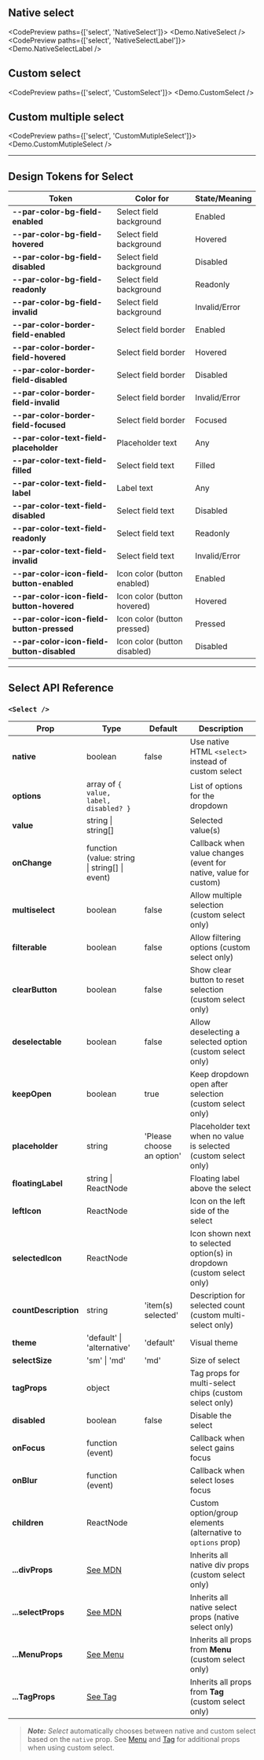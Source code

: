 
## Native select

<CodePreview paths={['select', 'NativeSelect']}>
  <Demo.NativeSelect />
</CodePreview>
<CodePreview paths={['select', 'NativeSelectLabel']}>
  <Demo.NativeSelectLabel />
</CodePreview>

## Custom select

<CodePreview paths={['select', 'CustomSelect']}>
  <Demo.CustomSelect />
</CodePreview>

## Custom multiple select

<CodePreview paths={['select', 'CustomMutipleSelect']}>
  <Demo.CustomMutipleSelect />
</CodePreview>

---

## Design Tokens for Select

| **Token**                                  | **Color for**                | **State/Meaning** |
| ------------------------------------------ | ---------------------------- | ----------------- |
| **--par-color-bg-field-enabled**           | Select field background      | Enabled           |
| **--par-color-bg-field-hovered**           | Select field background      | Hovered           |
| **--par-color-bg-field-disabled**          | Select field background      | Disabled          |
| **--par-color-bg-field-readonly**          | Select field background      | Readonly          |
| **--par-color-bg-field-invalid**           | Select field background      | Invalid/Error     |
| **--par-color-border-field-enabled**       | Select field border          | Enabled           |
| **--par-color-border-field-hovered**       | Select field border          | Hovered           |
| **--par-color-border-field-disabled**      | Select field border          | Disabled          |
| **--par-color-border-field-invalid**       | Select field border          | Invalid/Error     |
| **--par-color-border-field-focused**       | Select field border          | Focused           |
| **--par-color-text-field-placeholder**     | Placeholder text             | Any               |
| **--par-color-text-field-filled**          | Select field text            | Filled            |
| **--par-color-text-field-label**           | Label text                   | Any               |
| **--par-color-text-field-disabled**        | Select field text            | Disabled          |
| **--par-color-text-field-readonly**        | Select field text            | Readonly          |
| **--par-color-text-field-invalid**         | Select field text            | Invalid/Error     |
| **--par-color-icon-field-button-enabled**  | Icon color (button enabled)  | Enabled           |
| **--par-color-icon-field-button-hovered**  | Icon color (button hovered)  | Hovered           |
| **--par-color-icon-field-button-pressed**  | Icon color (button pressed)  | Pressed           |
| **--par-color-icon-field-button-disabled** | Icon color (button disabled) | Disabled          |

---

## Select API Reference

### `<Select />`

| **Prop**             | **Type**                                                                    | **Default**               | **Description**                                                        |
| -------------------- | --------------------------------------------------------------------------- | ------------------------- | ---------------------------------------------------------------------- |
| **native**           | boolean                                                                     | false                     | Use native HTML `<select>` instead of custom select                    |
| **options**          | array of `{ value, label, disabled? }`                                      |                           | List of options for the dropdown                                       |
| **value**            | string \| string[]                                                          |                           | Selected value(s)                                                      |
| **onChange**         | function (value: string \| string[] \| event)                               |                           | Callback when value changes (event for native, value for custom)       |
| **multiselect**      | boolean                                                                     | false                     | Allow multiple selection (custom select only)                          |
| **filterable**       | boolean                                                                     | false                     | Allow filtering options (custom select only)                           |
| **clearButton**      | boolean                                                                     | false                     | Show clear button to reset selection (custom select only)              |
| **deselectable**     | boolean                                                                     | false                     | Allow deselecting a selected option (custom select only)               |
| **keepOpen**         | boolean                                                                     | true                      | Keep dropdown open after selection (custom select only)                |
| **placeholder**      | string                                                                      | 'Please choose an option' | Placeholder text when no value is selected (custom select only)        |
| **floatingLabel**    | string \| ReactNode                                                         |                           | Floating label above the select                                        |
| **leftIcon**         | ReactNode                                                                   |                           | Icon on the left side of the select                                    |
| **selectedIcon**     | ReactNode                                                                   |                           | Icon shown next to selected option(s) in dropdown (custom select only) |
| **countDescription** | string                                                                      | 'item(s) selected'        | Description for selected count (custom multi-select only)              |
| **theme**            | 'default' \| 'alternative'                                                  | 'default'                 | Visual theme                                                           |
| **selectSize**       | 'sm' \| 'md'                                                                | 'md'                      | Size of select                                                         |
| **tagProps**         | object                                                                      |                           | Tag props for multi-select chips (custom select only)                  |
| **disabled**         | boolean                                                                     | false                     | Disable the select                                                     |
| **onFocus**          | function (event)                                                            |                           | Callback when select gains focus                                       |
| **onBlur**           | function (event)                                                            |                           | Callback when select loses focus                                       |
| **children**         | ReactNode                                                                   |                           | Custom option/group elements (alternative to `options` prop)           |
| **...divProps**      | [See MDN](https://developer.mozilla.org/en-US/docs/Web/HTML/Element/div)    |                           | Inherits all native div props (custom select only)                     |
| **...selectProps**   | [See MDN](https://developer.mozilla.org/en-US/docs/Web/HTML/Element/select) |                           | Inherits all native select props (native select only)                  |
| **...MenuProps**     | [See Menu](../menu/dev)                                                     |                           | Inherits all props from **Menu** (custom select only)                  |
| **...TagProps**      | [See Tag](../tag/dev)                                                       |                           | Inherits all props from **Tag** (custom select only)                   |

> **_Note:_** _Select_ automatically chooses between native and custom select based on the `native` prop. See [Menu](../menu/dev) and [Tag](../tag/dev) for additional props when using custom select.
